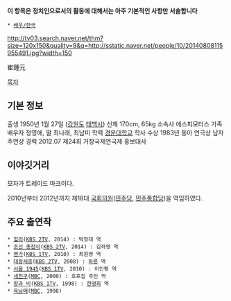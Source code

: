 '''이 항목은 정치인으로서의 활동에 대해서는 아주 기본적인 사항만 서술합니다'''

 * [[배우/한국]]

http://tv03.search.naver.net/thm?size=120x150&quality=9&q=http://sstatic.naver.net/people/10/20140808115955491.jpg?width=150

崔鍾元

[[목차]]
== 기본 정보 ==
출생 1950년 1월 27일 ([[강원도]] [[태백시]])
신체 170cm, 65kg
소속사 에스피모터스
가족 배우자 정영애, 딸 최나래, 최남미
학력 [[경운대학교]] 학사
수상 1983년 동아 연극상 남자 주연상
경력 2012.07 제24회 거창국제연극제 홍보대사

== 이야깃거리 ==
모자가 트레이드 마크이다.

2010년부터 2012년까지 제18대 [[국회의원]]([[민주당(2008년)|민주당]], [[민주통합당]])을 역임하였다.

== 주요 출연작 ==
 * [[힐러(드라마)|힐러]]([[KBS 2TV]], 2014) : 박정대 역
 * [[조선 총잡이]]([[KBS 2TV]], 2014) : 김좌영 역
 * [[명가(드라마)|명가]]([[KBS 1TV]], 2010) : 최원영 역
 * [[대왕세종]]([[KBS 2TV]], 2008) : [[하륜]] 역
 * [[서울 1945]]([[KBS 1TV]], 2010) : 이인평 역
 * [[세친구]]([[문화방송|MBC]], 2000) : 호프집 주인 역
 * [[왕과 비]]([[KBS 1TV]], 1998) : [[한명회]] 역
 * [[육남매]]([[문화방송|MBC]], 1998)
